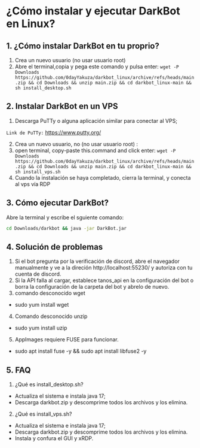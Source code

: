 # ¿Cómo instalar y ejecutar DarkBot en Linux?

## 1. ¿Cómo instalar DarkBot en tu proprio?
1. Crea un nuevo usuario (no usar usuario root)
2. Abre el terminal,copia y pega este comando y pulsa enter:
`wget -P Downloads https://github.com/0dayYakuza/darkbot_linux/archive/refs/heads/main.zip && cd Downloads && unzip main.zip && cd darkbot_linux-main && sh install_desktop.sh`

## 2. Instalar DarkBot en un VPS
1. Descarga PuTTy o alguna aplicación similar para conectar al VPS;

`Link de PuTTy:` https://www.putty.org/

2. Crea un nuevo usuario, no (no usar usuario root) :
3. open terminal, copy-paste this.command and click enter:
`wget -P Downloads https://github.com/0dayYakuza/darkbot_linux/archive/refs/heads/main.zip && cd Downloads && unzip main.zip && cd darkbot_linux-main && sh install_vps.sh`
4. Cuando la instalación se haya completado, cierra la terminal, y conecta al vps vía RDP

## 3. Cómo ejecutar DarkBot?

Abre la terminal y escribe el sguiente comando:
```bash
cd Downloads/darkbot && java -jar DarkBot.jar
```

## 4. Solución de problemas
1. Si el bot pregunta por la verificación de discord, abre el navegador manualmente y ve a la direción http://localhost:55230/ y autoriza con tu cuenta de discord.
2. Si la API falla al cargar, establece tanos_api en la configuración del bot o borra la configuración de la carpeta del bot y abrelo de nuevo.
3. comando desconocido wget
- sudo yum install wget
4. Comando desconocido unzip
- sudo yum install uzip
5. AppImages requiere FUSE para funcionar.
- sudo apt install fuse -y && sudo apt install libfuse2 -y

## 5. FAQ
1. ¿Qué es install_desktop.sh?
- Actualiza el sistema e instala java 17;
- Descarga darkbot.zip y descomprime todos los archivos y los elimina.

2. ¿Qué es install_vps.sh?
- Actualiza el sistema e instala java 17;
- Descarga darkbot.zip y descomprime todos los archivos y los elimina.
- Instala y confura el GUI y xRDP.
